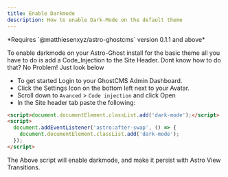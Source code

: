 ```yaml
---
title: Enable Darkmode
description: How to enable Dark-Mode on the default theme
---
```


<Aside type="caution" title="Warning!">
*Requires `@matthiesenxyz/astro-ghostcms` version 0.1.1 and above*
</Aside>

To enable darkmode on your Astro-Ghost install for the basic theme all you have to do is add a Code_Injection to the Site Header.  Dont know how to do that?  No Problem!  Just look below

- To get started Login to your GhostCMS Admin Dashboard.
- Click the Settings Icon on the bottom left next to your Avatar.
- Scroll down to `Avanced` > `Code injection` and click Open
- In the Site header tab paste the following:

```html
<script>document.documentElement.classList.add('dark-mode');</script>
<script>
  document.addEventListener('astro:after-swap', () => {
    document.documentElement.classList.add('dark-mode');
  });
</script>
```

The Above script will enable darkmode, and make it persist with Astro View Transitions.